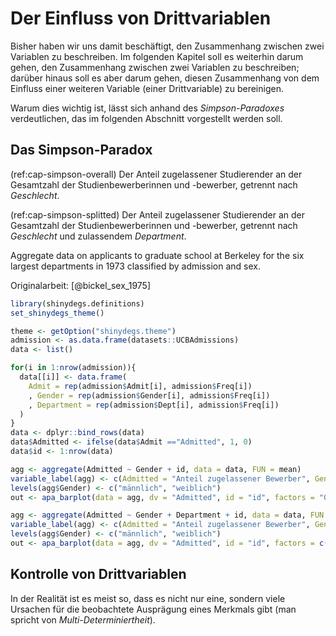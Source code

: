 # Der Einfluss von Drittvariablen

Bisher haben wir uns damit beschäftigt, den Zusammenhang zwischen zwei Variablen zu beschreiben.
Im folgenden Kapitel soll es weiterhin darum gehen, den Zusammenhang zwischen zwei Variablen zu beschreiben;
darüber hinaus soll es aber darum gehen, diesen Zusammenhang von dem Einfluss einer weiteren Variable (einer Drittvariable) zu bereinigen.

Warum dies wichtig ist, lässt sich anhand des *Simpson-Paradoxes* verdeutlichen, das im folgenden Abschnitt vorgestellt werden soll.

## Das Simpson-Paradox

<!-- Figure captions -->
(ref:cap-simpson-overall)  Der Anteil zugelassener Studierender an der Gesamtzahl der Studienbewerberinnen und -bewerber, getrennt nach *Geschlecht*.

(ref:cap-simpson-splitted) Der Anteil zugelassener Studierender an der Gesamtzahl der Studienbewerberinnen und -bewerber, getrennt nach *Geschlecht* und zulassendem *Department*.



Aggregate data on applicants to graduate school at Berkeley for the six largest departments in 1973 classified by admission and sex.

Originalarbeit: [@bickel_sex_1975]

```r
library(shinydegs.definitions)
set_shinydegs_theme()

theme <- getOption("shinydegs.theme")
admission <- as.data.frame(datasets::UCBAdmissions)
data <- list()

for(i in 1:nrow(admission)){
  data[[i]] <- data.frame(
    Admit = rep(admission$Admit[i], admission$Freq[i])
    , Gender = rep(admission$Gender[i], admission$Freq[i])
    , Department = rep(admission$Dept[i], admission$Freq[i])
  )
}
data <- dplyr::bind_rows(data)
data$Admitted <- ifelse(data$Admit =="Admitted", 1, 0)
data$id <- 1:nrow(data)

agg <- aggregate(Admitted ~ Gender + id, data = data, FUN = mean)
variable_label(agg) <- c(Admitted = "Anteil zugelassener Bewerber", Gender = "Geschlecht")
levels(agg$Gender) <- c("männlich", "weiblich")
out <- apa_barplot(data = agg, dv = "Admitted", id = "id", factors = "Gender", las = 1, col = c("white", "grey"), args_error_bars = list(lwd = 0))
```



```r
agg <- aggregate(Admitted ~ Gender + Department + id, data = data, FUN = mean)
variable_label(agg) <- c(Admitted = "Anteil zugelassener Bewerber", Gender = "Geschlecht", Department = "Department")
levels(agg$Gender) <- c("männlich", "weiblich")
out <- apa_barplot(data = agg, dv = "Admitted", id = "id", factors = c("Department", "Gender"), las = 1, args_error_bars = list(lwd = 0))
```


## Kontrolle von Drittvariablen

In der Realität ist es meist so, dass es nicht nur eine, sondern viele Ursachen für die
beobachtete Ausprägung eines Merkmals gibt (man spricht von *Multi-Determiniertheit*).